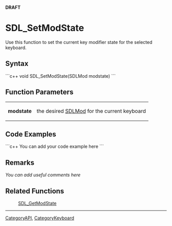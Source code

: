 <!-- pragma section-numbers off -->
<!-- pragma disable-camelcase -->
'''DRAFT'''

= SDL_SetModState =
Use this function to set the current key modifier state for the selected keyboard.


== Syntax ==
```c++
void SDL_SetModState(SDLMod modstate)
```

== Function Parameters ==
{|
|'''modstate'''
|the desired [[SDLMod]] for the current keyboard
|}

== Code Examples ==
```c++
You can add your code example here
```

== Remarks ==
''You can add useful comments here''

== Related Functions ==
:[[SDL_GetModState]]

----
[[CategoryAPI]], [[CategoryKeyboard]]
